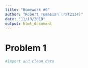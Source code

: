 ```yaml
---
title: "Homework #6"
author: "Robert Tumasian (rat2134)"
date: "11/19/2019"
output: html_document
---
```

# Problem 1
```r
#Import and clean data

```


